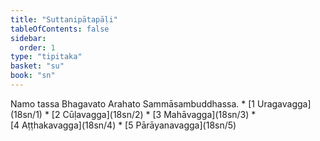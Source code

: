 ```yaml
---
title: "Suttanipātapāḷi"
tableOfContents: false
sidebar:
  order: 1
type: "tipitaka"
basket: "su"
book: "sn"
---
```


<Paragraph number="1" type="center" book="sn">
Namo tassa Bhagavato Arahato Sammāsambuddhassa.

</Paragraph>

<TableOfContents book="sn">
* [1 Uragavagga](18sn/1)
* [2 Cūḷavagga](18sn/2)
* [3 Mahāvagga](18sn/3)
* [4 Aṭṭhakavagga](18sn/4)
* [5 Pārāyanavagga](18sn/5)
</TableOfContents>
